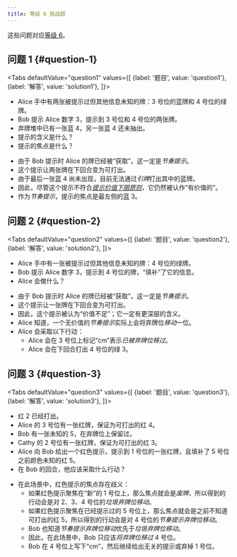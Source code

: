 ```yaml
---
title: 等级 6 挑战题
---
```




这些问题对应[等级 6](../level-6.mdx)。

## 问题 1 \{#question-1\}

<Tabs
  defaultValue="question1"
  values={[
    {label: '题目', value: 'question1'},
    {label: '解答', value: 'solution1'},
  ]}>
<TabItem value="question1">

- Alice 手中有两张被提示过但其他信息未知的牌：3 号位的蓝牌和 4 号位的绿牌。
- Bob 提示 Alice 数字 3，提示到 3 号位和 4 号位的两张牌。
- 弃牌堆中已有一张蓝 4，另一张蓝 4 还未抽出。
- 提示的含义是什么？
- 提示的焦点是什么？

</TabItem>
<TabItem value="solution1">

- 由于 Bob 提示时 Alice 的牌已经被“获取”，这一定是*节奏提示*。
- 这个提示让两张牌在下回合变为可打出。
- 由于最后一张蓝 4 尚未出现，目前无法通过*引牌*打出其中的蓝牌。
- 因此，尽管这个提示不符合[_提示价值下限原则_](../beginner/minimum-clue-value-principle)，它仍然被认作“有价值的”。
- 作为*节奏提示*，提示的焦点是最左侧的蓝 3。

</TabItem>
</Tabs>

<Question1 />

## 问题 2 \{#question-2\}

<Tabs
  defaultValue="question2"
  values={[
    {label: '题目', value: 'question2'},
    {label: '解答', value: 'solution2'},
  ]}>
<TabItem value="question2">

- Alice 手中有一张被提示过但其他信息未知的牌：4 号位的绿牌。
- Bob 提示 Alice 数字 3，提示到 4 号位的牌，“填补”了它的信息。
- Alice 会做什么？

<Question2 />

</TabItem>
<TabItem value="solution2">

- 由于 Bob 提示时 Alice 的牌已经被“获取”，这一定是*节奏提示*。
- 这个提示让一张牌在下回合变为可打出。
- 因此，这个提示被认为“价值不足”；它一定有更深层的含义。
- Alice 知道，一个无价值的*节奏提示*实际上会将弃牌位*移动*一位。
- Alice 会采取以下行动：
  - Alice 会在 3 号位上标记“cm”表示*已被弃牌位移过*。
  - Alice 会在下回合打出 4 号位的绿 3。

<Solution2 />

</TabItem>
</Tabs>

## 问题 3 \{#question-3\}

<Tabs
  defaultValue="question3"
  values={[
    {label: '题目', value: 'question3'},
    {label: '解答', value: 'solution3'},
  ]}>
<TabItem value="question3">

- 红 2 已经打出。
- Alice 的 3 号位有一张红牌，保证为可打出的红 4。
- Bob 有一张未知的 5，在弃牌位上保留过。
- Cathy 的 2 号位有一张红牌，保证为可打出的红 3。
- Alice 向 Bob 给出一个红色提示，提示到 1 号位的一张红牌，且填补了 5 号位之前颜色未知的红 5。
- 在 Bob 的回合，他应该采取什么行动？

<Question3 />

</TabItem>
<TabItem value="solution3">

- 在此场景中，红色提示的焦点存在歧义：
  - 如果红色提示聚焦在“新”的 1 号位上，那么焦点就会是*废牌*，所以得到的行动会是对 2、3、4 号位的*垃圾弃牌位移动*。
  - 如果红色提示聚焦在已经提示过的 5 号位上，那么焦点就会是之前不知道可打出的红 5，所以得到的行动会是对 4 号位的*节奏提示弃牌位移动*。
  - Bob 也知道*节奏提示弃牌位移动*优先于*垃圾弃牌位移动*。
  - 因此，在此场景中，Bob 只应该*将弃牌位移过* 4 号位。
  - Bob 在 4 号位上写下“cm”，然后继续给出无关的提示或弃掉 1 号位。

<Solution3 />

</TabItem>
</Tabs>

